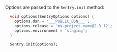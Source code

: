 Options are passed to the `Sentry.init` method:

```dart
  void options(SentryOptions options) {
    options.dsn = '___PUBLIC_DSN___';
    options.release = 'my-project-name@2.3.12';
    options.environment = 'staging';
  }

  Sentry.init(options);
```

